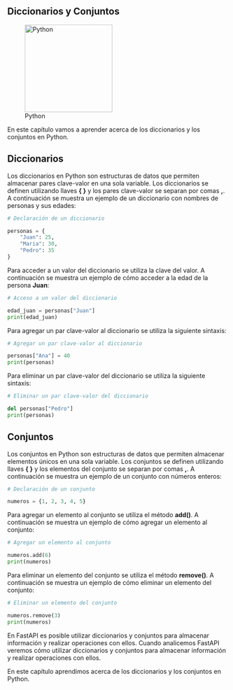 :::{.justify}
# Diccionarios y Conjuntos

::: {.center}
![Python](../../images/logo-python.png){width="200px"}
:::

En este capítulo vamos a aprender acerca de los diccionarios y los conjuntos en Python.

## Diccionarios

Los diccionarios en Python son estructuras de datos que permiten almacenar pares clave-valor en una sola variable. Los diccionarios se definen utilizando llaves **{ }** y los pares clave-valor se separan por comas **,**. A continuación se muestra un ejemplo de un diccionario con nombres de personas y sus edades:

``` python
# Declaración de un diccionario

personas = {
    "Juan": 25,
    "Maria": 30,
    "Pedro": 35
}
```

Para acceder a un valor del diccionario se utiliza la clave del valor. A continuación se muestra un ejemplo de cómo acceder a la edad de la persona **Juan**:

``` python
# Acceso a un valor del diccionario

edad_juan = personas["Juan"]
print(edad_juan)
```

Para agregar un par clave-valor al diccionario se utiliza la siguiente sintaxis:

``` python
# Agregar un par clave-valor al diccionario

personas["Ana"] = 40
print(personas)
```

Para eliminar un par clave-valor del diccionario se utiliza la siguiente sintaxis:

``` python
# Eliminar un par clave-valor del diccionario

del personas["Pedro"]
print(personas)
```

## Conjuntos

Los conjuntos en Python son estructuras de datos que permiten almacenar elementos únicos en una sola variable. Los conjuntos se definen utilizando llaves **{ }** y los elementos del conjunto se separan por comas **,**. A continuación se muestra un ejemplo de un conjunto con números enteros:

``` python
# Declaración de un conjunto

numeros = {1, 2, 3, 4, 5}
```

Para agregar un elemento al conjunto se utiliza el método **add()**. A continuación se muestra un ejemplo de cómo agregar un elemento al conjunto:

``` python
# Agregar un elemento al conjunto

numeros.add(6)
print(numeros)
```

Para eliminar un elemento del conjunto se utiliza el método **remove()**. A continuación se muestra un ejemplo de cómo eliminar un elemento del conjunto:

``` python
# Eliminar un elemento del conjunto

numeros.remove(3)
print(numeros)
```

En FastAPI es posible utilizar diccionarios y conjuntos para almacenar información y realizar operaciones con ellos. Cuando analicemos FastAPI veremos cómo utilizar diccionarios y conjuntos para almacenar información y realizar operaciones con ellos.

En este capítulo aprendimos acerca de los diccionarios y los conjuntos en Python.
:::
